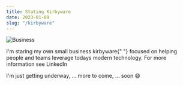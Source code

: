 ```yaml
---
title: Stating Kirbyware
date: 2023-01-09
slug: "/kirbyware"
---
```


![Business](small-business.jpg)

<Text>
  I'm staring my own small business <ExternalLink href="https://www.kirbyware.io">kirbyware</ExternalLink>{" "}
  focused on helping people and teams leverage todays modern technology.
</Text>
For more information see <ExternalLink href="https://www.linkedin.com/company/kirbyware/">LinkedIn</ExternalLink>

I'm just getting underway, ... more to come, ... soon 
:smile:
